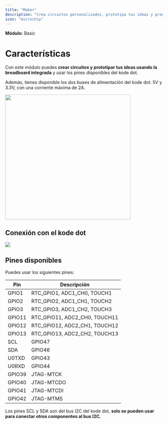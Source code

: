 ```yaml
---
title: "Maker"
description: "Crea circuitos personalizados, prototipa tus ideas y programa con los GPIOs."
icon: "microchip"
---
```


**Módulo:** Basic <Icon icon="seedling" iconType="solid" />

# Características
Con este módulo puedes **crear circuitos y prototipar tus ideas usando la breadboard integrada** y usar los pines disponibles del kode dot.

Además, tienes disponible los dos buses de alimentación del kode dot: 5V y 3.3V, con una corriente máxima de 2A.

<Frame>
  <img width="400" src="/images/external-modules/maker/maker.png" />
</Frame>

## Conexión con el kode dot

<Frame>
  <img src="/images/external-modules/maker/maker-kodedot.png" />
</Frame>

## Pines disponibles
Puedes usar los siguientes pines:

| Pin    | Descripción |
| ------ | ----------- |
| GPIO1  | RTC_GPIO1, ADC1_CH0, TOUCH1 |
| GPIO2  | RTC_GPIO2, ADC1_CH1, TOUCH2 |
| GPIO3  | RTC_GPIO3, ADC1_CH2, TOUCH3 |
| GPIO11 | RTC_GPIO11, ADC2_CH0, TOUCH11 |
| GPIO12 | RTC_GPIO12, ADC2_CH1, TOUCH12 |
| GPIO13 | RTC_GPIO13, ADC2_CH2, TOUCH13 |
| SCL    | GPIO47 |
| SDA    | GPIO46 |
| U0TXD  | GPIO43 |
| U0RXD  | GPIO44 |
| GPIO39 | JTAG-MTCK   |
| GPIO40 | JTAG-MTCDO  |
| GPIO41 | JTAG-MTCDI  |
| GPIO42 | JTAG-MTMS   |

<Warning>Los pines SCL y SDA son del bus I2C del kode dot, **solo se pueden usar para conectar otros componentes al bus I2C.**</Warning>
